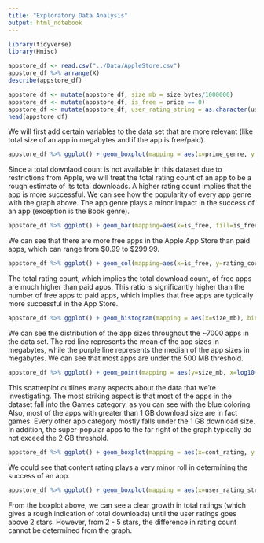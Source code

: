 ```yaml
---
title: "Exploratory Data Analysis"
output: html_notebook
---
```


```r
library(tidyverse)
library(Hmisc)
```


```r
appstore_df <- read.csv("../Data/AppleStore.csv")
appstore_df %>% arrange(X)
describe(appstore_df)
```

```r
appstore_df <- mutate(appstore_df, size_mb = size_bytes/1000000)
appstore_df <- mutate(appstore_df, is_free = price == 0)
appstore_df <- mutate(appstore_df, user_rating_string = as.character(user_rating))
head(appstore_df)
```
We will first add certain variables to the data set that are more relevant (like total size of an app in megabytes and if the app is free/paid).

```r
appstore_df %>% ggplot() + geom_boxplot(mapping = aes(x=prime_genre, y = rating_count_tot, color=prime_genre)) + scale_y_log10() + coord_flip() + labs(y="Rating Count (logarithmic)") + labs(x="App Primary Genre") + theme_minimal()
```

Since a total downlaod count is not available in this dataset due to restrictions from Apple, we will treat the total rating count of an app to be a rough estimate of its total downloads. A higher rating count implies that the app is more successful.
We can see how the popularity of every app genre with the graph above. The app genre plays a minor impact in the success of an app (exception is the Book genre).

```r
appstore_df %>% ggplot() + geom_bar(mapping=aes(x=is_free, fill=is_free)) + labs(x="App is Free") + theme_minimal()
```
We can see that there are more free apps in the Apple App Store than paid apps, which can range from \$0.99 to \$299.99.

```r
appstore_df %>% ggplot() + geom_col(mapping=aes(x=is_free, y=rating_count_tot, fill=is_free)) + labs(x="App is Free") + theme_minimal()
```
The total rating count, which implies the total download count, of free apps are much higher than paid apps. This ratio is significantly higher than the number of free apps to paid apps, which implies that free apps are typically more successful in the App Store.

```r
appstore_df %>% ggplot() + geom_histogram(mapping = aes(x=size_mb), bins = 60) + geom_vline(mapping= aes(xintercept= median(appstore_df$size_mb)), color="#873096") + geom_vline(mapping= aes(xintercept= mean(appstore_df$size_mb), color="#ff6159")) + theme_minimal()
``` 
We can see the distribution of the app sizes throughout the ~7000 apps in the data set. The red line represents the mean of the app sizes in megabytes, while the purple line represents the median of the app sizes in megabytes. We can see that most apps are under the 500 MB threshold.

```r
appstore_df %>% ggplot() + geom_point(mapping = aes(y=size_mb, x=log10(rating_count_tot), color=prime_genre == "Games", alpha=0.8)) + theme_minimal()
```
 

This scatterplot outlines many aspects about the data that we're investigating. The most striking aspect is that most of the apps in the dataset fall into the Games category, as  you can see with the blue coloring. Also, most of the apps with greater than 1 GB download size are in fact games. Every other app category mostly falls under the 1 GB download size. In addition, the super-popular apps to the far right of the graph typically do not exceed the 2 GB threshold.

```r
appstore_df %>% ggplot() + geom_boxplot(mapping = aes(x=cont_rating, y = rating_count_tot, color=cont_rating)) + scale_y_log10() + coord_flip() + labs(y="Rating Count (logarithmic)") + labs(x="Content Rating") + theme_minimal()
```

We could see that content rating plays a very minor roll in determining the success of an app. 

```r
appstore_df %>% ggplot() + geom_boxplot(mapping = aes(x=user_rating_string, y = rating_count_tot, color=user_rating_string)) + scale_y_log10() + coord_flip() + labs(y="Rating Count (logarithmic)") + labs(x="User Review Rating") + theme_minimal()
```
From the boxplot above, we can see a clear growth in total ratings (which gives a rough indication of total downloads) until the user ratings goes above 2 stars. However, from 2 - 5 stars, the difference in rating count cannot be determined from the graph.